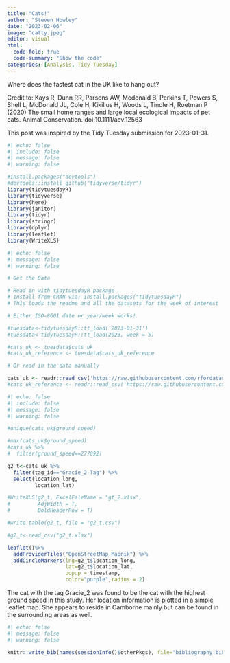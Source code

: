 ```yaml
---
title: "Cats!"
author: "Steven Howley"
date: "2023-02-06"
image: "catty.jpeg"
editor: visual 
html:
  code-fold: true
  code-summary: "Show the code"
categories: [Analysis, Tidy Tuesday]
---
```


Where does the fastest cat in the UK like to hang out?

Credit to: Kays R, Dunn RR, Parsons AW, Mcdonald B, Perkins T, Powers S, Shell L, McDonald JL, Cole H, Kikillus H, Woods L, Tindle H, Roetman P (2020) The small home ranges and large local ecological impacts of pet cats. Animal Conservation. doi:10.1111/acv.12563

This post was inspired by the Tidy Tuesday submission for 2023-01-31.

```r
#| echo: false
#| include: false
#| message: false
#| warning: false

#install.packages("devtools")
#devtools::install_github("tidyverse/tidyr")
library(tidytuesdayR)
library(tidyverse)
library(here)
library(janitor)
library(tidyr)
library(stringr)
library(dplyr)
library(leaflet)
library(WriteXLS)
```

```r
#| echo: false
#| message: false
#| warning: false

# Get the Data

# Read in with tidytuesdayR package 
# Install from CRAN via: install.packages("tidytuesdayR")
# This loads the readme and all the datasets for the week of interest

# Either ISO-8601 date or year/week works!

#tuesdata<-tidytuesdayR::tt_load('2023-01-31')
#tuesdata<-tidytuesdayR::tt_load(2023, week = 5)

#cats_uk <- tuesdata$cats_uk
#cats_uk_reference <- tuesdata$cats_uk_reference

# Or read in the data manually

cats_uk <- readr::read_csv('https://raw.githubusercontent.com/rfordatascience/tidytuesday/master/data/2023/2023-01-31/cats_uk.csv')
#cats_uk_reference <- readr::read_csv('https://raw.githubusercontent.com/rfordatascience/tidytuesday/master/data/2023/2023-01-31/cats_uk_reference.csv')
```

```r
#| echo: false
#| include: false
#| message: false
#| warning: false

#unique(cats_uk$ground_speed)

#max(cats_uk$ground_speed)
#cats_uk %>%
#  filter(ground_speed==277092)

g2_t<-cats_uk %>%
  filter(tag_id=="Gracie_2-Tag") %>%
  select(location_long,
         location_lat)

#WriteXLS(g2_t, ExcelFileName = "gt_2.xlsx",
#         AdjWidth = T,
#         BoldHeaderRow = T)

#write.table(g2_t, file = "g2_t.csv")

#g2_t<-read_csv("g2_t.xlsx")
```

```r
leaflet()%>% 
  addProviderTiles("OpenStreetMap.Mapnik") %>% 
  addCircleMarkers(lng=g2_t$location_long,
                   lat=g2_t$location_lat,
                   popup = timestamp,
                   color="purple",radius = 2)
```

The cat with the tag Gracie_2 was found to be the cat with the highest ground speed in this study. Her location information is plotted in a simple leaflet map. She appears to reside in Camborne mainly but can be found in the surrounding areas as well.

```r
#| echo: false
#| message: false
#| warning: false

knitr::write_bib(names(sessionInfo()$otherPkgs), file="bibliography.bib")
```
